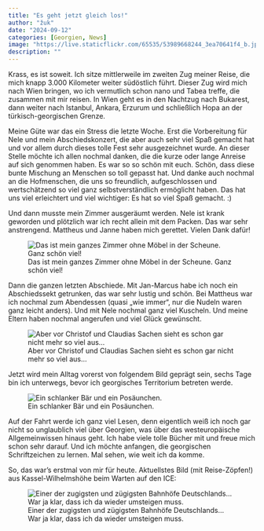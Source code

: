 ```yaml
---
title: "Es geht jetzt gleich los!"
author: "žuk"
date: "2024-09-12"
categories: [Georgien, News]
image: "https://live.staticflickr.com/65535/53989668244_3ea70641f4_b.jpg"
description: ""
---
```


Krass, es ist soweit. Ich sitze mittlerweile im zweiten Zug meiner Reise, die mich knapp 3.000 Kilometer weiter südöstlich führt. Dieser Zug wird mich nach Wien bringen, wo ich vermutlich schon nano und Tabea treffe, die zusammen mit mir reisen. In Wien geht es in den Nachtzug nach Bukarest, dann weiter nach Istanbul, Ankara, Erzurum und schließlich Hopa an der türkisch-georgischen Grenze.

Meine Güte war das ein Stress die letzte Woche. Erst die Vorbereitung für Nele und mein Abschiedskonzert, die aber auch sehr viel Spaß gemacht hat und vor allem durch dieses tolle Fest sehr ausgezeichnet wurde. An dieser Stelle möchte ich allen nochmal danken, die die kurze oder lange Anreise auf sich genommen haben. Es war so so schön mit euch. Schön, dass diese bunte Mischung an Menschen so toll gepasst hat. Und danke auch nochmal an die Hofmenschen, die uns so freundlich, aufgeschlossen und wertschätzend so viel ganz selbstverständlich ermöglicht haben. Das hat uns viel erleichtert und viel wichtiger: Es hat so viel Spaß gemacht. :)

Und dann musste mein Zimmer ausgeräumt werden. Nele ist krank geworden und plötzlich war ich recht allein mit dem Packen. Das war sehr anstrengend. Mattheus und Janne haben mich gerettet. Vielen Dank dafür!

![Das ist mein ganzes Zimmer ohne Möbel in der Scheune. Ganz schön viel!](https://live.staticflickr.com/65535/53989780165_281a2d41ab_h.jpg)

Dann die ganzen letzten Abschiede. Mit Jan-Marcus habe ich noch ein Abschiedssekt getrunken, das war sehr lustig und schön. Bei Mattheus war ich nochmal zum Abendessen (quasi „wie immer“, nur die Nudeln waren ganz leicht anders). Und mit Nele nochmal ganz viel Kuscheln. Und meine Eltern haben nochmal angerufen und viel Glück gewünscht.

![Aber vor Christof und Claudias Sachen sieht es schon gar nicht mehr so viel aus...](https://live.staticflickr.com/65535/53989669109_84e919fc79_h.jpg)

Jetzt wird mein Alltag vorerst von folgendem Bild geprägt sein, sechs Tage bin ich unterwegs, bevor ich georgisches Territorium betreten werde.

![Ein schlanker Bär und ein Posäunchen.](https://live.staticflickr.com/65535/53989669074_d950af59e1_h.jpg)

Auf der Fahrt werde ich ganz viel Lesen, denn eigentlich weiß ich noch gar nicht so unglaublich viel über Georgien, was über das westeuropäische Allgemeinwissen hinaus geht. Ich habe viele tolle Bücher mit und freue mich schon sehr darauf. Und ich möchte anfangen, die georgischen Schriftzeichen zu lernen. Mal sehen, wie weit ich da komme.

So, das war’s erstmal von mir für heute. Aktuellstes Bild (mit Reise-Zöpfen!) aus Kassel-Wilhelmshöhe beim Warten auf den ICE:

![Einer der zugigsten und zügigsten Bahnhöfe Deutschlands... War ja klar, dass ich da wieder umsteigen muss.](https://live.staticflickr.com/65535/53989668244_a8c72ecd01_h.jpg)
